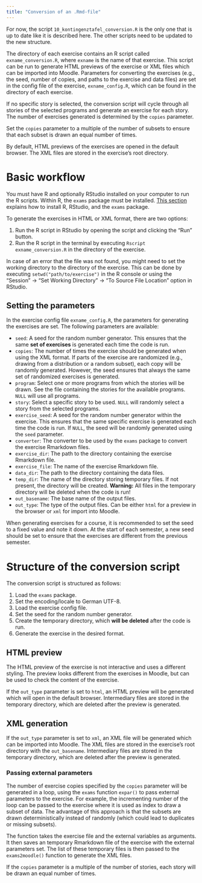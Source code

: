 ```yaml
---
title: "Conversion of an .Rmd-file"
---
```


::: callout-caution
For now, the script `10_kontingenztafel_conversion.R` is the only one that is up to date like it is described here. The other scripts need to be updated to the new structure.
:::

The directory of each exercise contains an R script called `exname_conversion.R`, where `exname` is the name of that exercise. This script can be run to generate HTML previews of the exercise or XML files which can be imported into Moodle. Parameters for converting the exercises (e.g., the seed, number of copies, and paths to the exercise and data files) are set in the config file of the exercise, `exname_config.R`, which can be found in the directory of each exercise.

If no specific story is selected, the conversion script will cycle through all stories of the selected programs and generate an exercise for each story. The number of exercises generated is determined by the `copies` parameter.

::: callout-tip
Set the `copies` parameter to a multiple of the number of subsets to ensure that each subset is drawn an equal number of times.
:::

By default, HTML previews of the exercises are opened in the default browser. The XML files are stored in the exercise's root directory.

# Basic workflow

::: callout-note
You must have R and optionally RStudio installed on your computer to run the R scripts. Within R, the `exams` package must be installed. [This section](first-steps.qmd) explains how to install R, RStudio, and the `exams` package.
:::

To generate the exercises in HTML or XML format, there are two options:

1.  Run the R script in RStudio by opening the script and clicking the "Run" button.
2.  Run the R script in the terminal by executing `Rscript exname_conversion.R` in the directory of the exercise.

::: callout-note
In case of an error that the file was not found, you might need to set the working directory to the directory of the exercise. This can be done by executing `setwd("path/to/exercise")` in the R console or using the "Session" → "Set Working Directory" → "To Source File Location" option in RStudio.
:::

## Setting the parameters

In the exercise config file `exname_config.R`, the parameters for generating the exercises are set. The following parameters are available:

-   `seed`: A seed for the random number generator. This ensures that the same **set of exercises** is generated each time the code is run.
-   `copies`: The number of times the exercise should be generated when using the XML format. If parts of the exercise are randomized (e.g., drawing from a distribution or a random subset), each copy will be randomly generated. However, the seed ensures that always the same set of randomized exercises is generated.
-   `program`: Select one or more programs from which the stories will be drawn. See the file containing the stories for the available programs. `NULL` will use all programs.
-   `story`: Select a specific story to be used. `NULL` will randomly select a story from the selected programs.
-   `exercise_seed`: A seed for the random number generator within the exercise. This ensures that the same specific exercise is generated each time the code is run. If `NULL`, the seed will be randomly generated using the `seed` parameter.
-   `converter`: The converter to be used by the `exams` package to convert the exercise Rmarkdown files.
-   `exercise_dir`: The path to the directory containing the exercise Rmarkdown file.
-   `exercise_file`: The name of the exercise Rmarkdown file.
-   `data_dir`: The path to the directory containing the data files.
-   `temp_dir`: The name of the directory storing temporary files. If not present, the directory will be created. **Warning:** All files in the temporary directory will be deleted when the code is run!
-   `out_basename`: The base name of the output files.
-   `out_type`: The type of the output files. Can be either `html` for a preview in the browser or `xml` for import into Moodle.

::: callout-tip
When generating exercises for a course, it is recommended to set the seed to a fixed value and note it down. At the start of each semester, a new seed should be set to ensure that the exercises are different from the previous semester.
:::

# Structure of the conversion script

The conversion script is structured as follows:

1.  Load the `exams` package.
2.  Set the encoding/locale to German UTF-8.
3.  Load the exercise config file.
4.  Set the seed for the random number generator.
5.  Create the temporary directory, which **will be deleted** after the code is run.
6.  Generate the exercise in the desired format.

## HTML preview

::: callout-note 
The HTML preview of the exercise is not interactive and uses a different styling. The preview looks different from the exercises in Moodle, but can be used to check the content of the exercise. 
:::

If the `out_type` parameter is set to `html`, an HTML preview will be generated which will open in the default browser. Intermediary files are stored in the temporary directory, which are deleted after the preview is generated.

## XML generation

If the `out_type` parameter is set to `xml`, an XML file will be generated which can be imported into Moodle. The XML files are stored in the exercise's root directory with the `out_basename`. Intermediary files are stored in the temporary directory, which are deleted after the preview is generated.

### Passing external parameters

The number of exercise copies specified by the `copies` parameter will be generated in a loop, using the `exams` function `expar()` to pass external parameters to the exercise. For example, the incrementing number of the loop can be passed to the exercise where it is used as index to draw a subset of data. The advantage of this approach is that the subsets are drawn deterministically instead of randomly (which could lead to duplicates or missing subsets).

The function takes the exercise file and the external variables as arguments. It then saves an temporary Rmarkdown file of the exercise with the external parameters set. The list of these temporary files is then passed to the `exams2moodle()` function to generate the XML files.

If the `copies` parameter is a multiple of the number of stories, each story will be drawn an equal number of times.